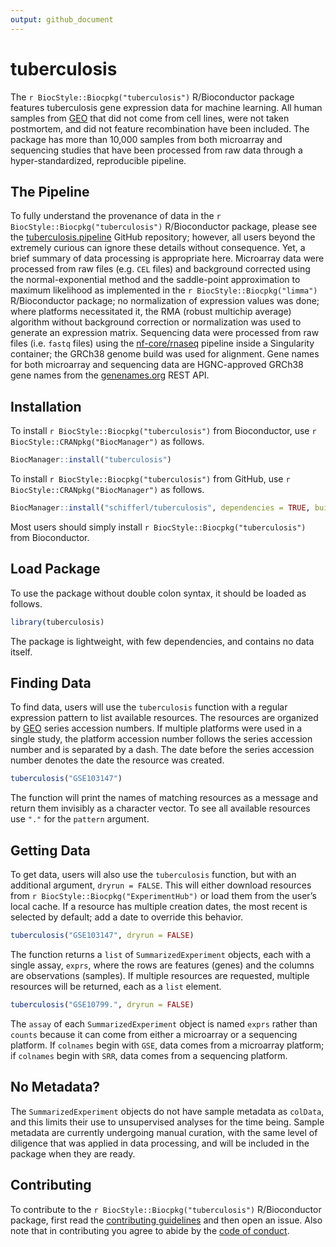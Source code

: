 ```yaml
---
output: github_document
---
```


<!-- README.md is generated from README.Rmd. Please edit that file -->

# tuberculosis

<!-- badges: start -->
<!-- badges: end -->

The `r BiocStyle::Biocpkg("tuberculosis")` R/Bioconductor package features tuberculosis gene expression data for machine learning. All human samples from [GEO](https://www.ncbi.nlm.nih.gov/geo/) that did not come from cell lines, were not taken postmortem, and did not feature recombination have been included. The package has more than 10,000 samples from both microarray and sequencing studies that have been processed from raw data through a hyper-standardized, reproducible pipeline.

## The Pipeline

To fully understand the provenance of data in the `r BiocStyle::Biocpkg("tuberculosis")` R/Bioconductor package, please see the [tuberculosis.pipeline](https://github.com/schifferl/tuberculosis.pipeline) GitHub repository; however, all users beyond the extremely curious can ignore these details without consequence. Yet, a brief summary of data processing is appropriate here. Microarray data were processed from raw files (e.g. `CEL` files) and background corrected using the normal-exponential method and the saddle-point approximation to maximum likelihood as implemented in the `r BiocStyle::Biocpkg("limma")` R/Bioconductor package; no normalization of expression values was done; where platforms necessitated it, the RMA (robust multichip average) algorithm without background correction or normalization was used to generate an expression matrix. Sequencing data were processed from raw files (i.e. `fastq` files) using the [nf-core/rnaseq](https://nf-co.re/rnaseq/1.4.2) pipeline inside a Singularity container; the GRCh38 genome build was used for alignment. Gene names for both microarray and sequencing data are HGNC-approved GRCh38 gene names from the [genenames.org](https://www.genenames.org/) REST API.

## Installation

To install `r BiocStyle::Biocpkg("tuberculosis")` from Bioconductor, use `r BiocStyle::CRANpkg("BiocManager")` as follows.

```r
BiocManager::install("tuberculosis")
```

To install `r BiocStyle::Biocpkg("tuberculosis")` from GitHub, use `r BiocStyle::CRANpkg("BiocManager")` as follows.

```r
BiocManager::install("schifferl/tuberculosis", dependencies = TRUE, build_vignettes = TRUE)
```

Most users should simply install `r BiocStyle::Biocpkg("tuberculosis")` from Bioconductor.

## Load Package

To use the package without double colon syntax, it should be loaded as follows.

```r
library(tuberculosis)
```

The package is lightweight, with few dependencies, and contains no data itself.

## Finding Data

To find data, users will use the `tuberculosis` function with a regular expression pattern to list available resources. The resources are organized by [GEO](https://www.ncbi.nlm.nih.gov/geo/) series accession numbers. If multiple platforms were used in a single study, the platform accession number follows the series accession number and is separated by a dash. The date before the series accession number denotes the date the resource was created.

```r
tuberculosis("GSE103147")
```

The function will print the names of matching resources as a message and return them invisibly as a character vector. To see all available resources use `"."` for the `pattern` argument.

## Getting Data

To get data, users will also use the `tuberculosis` function, but with an additional argument, `dryrun = FALSE`. This will either download resources from `r BiocStyle::Biocpkg("ExperimentHub")` or load them from the user's local cache. If a resource has multiple creation dates, the most recent is selected by default; add a date to override this behavior.

```r
tuberculosis("GSE103147", dryrun = FALSE)
```

The function returns a `list` of `SummarizedExperiment` objects, each with a single assay, `exprs`, where the rows are features (genes) and the columns are observations (samples). If multiple resources are requested, multiple resources will be returned, each as a `list` element.

```r
tuberculosis("GSE10799.", dryrun = FALSE)
```

The `assay` of each `SummarizedExperiment` object is named `exprs` rather than `counts` because it can come from either a microarray or a sequencing platform. If `colnames` begin with `GSE`, data comes from a microarray platform; if `colnames` begin with `SRR`, data comes from a sequencing platform.

## No Metadata?

The `SummarizedExperiment` objects do not have sample metadata as `colData`, and this limits their use to unsupervised analyses for the time being. Sample metadata are currently undergoing manual curation, with the same level of diligence that was applied in data processing, and will be included in the package when they are ready.

## Contributing

To contribute to the `r BiocStyle::Biocpkg("tuberculosis")` R/Bioconductor package, first read the [contributing guidelines](CONTRIBUTING.md) and then open an issue. Also note that in contributing you agree to abide by the [code of conduct](CODE_OF_CONDUCT.md).
